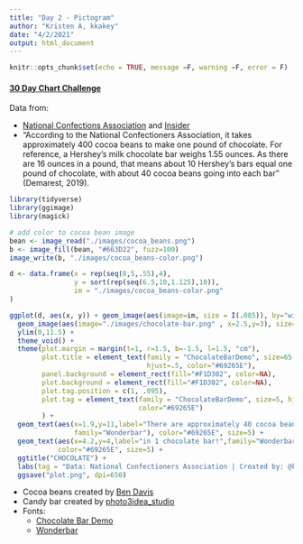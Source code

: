 ```yaml
---
title: "Day 2 - Pictogram"
author: "Kristen A, kkakey"
date: "4/2/2021"
output: html_document
---
```


```r
knitr::opts_chunk$set(echo = TRUE, message =F, warning =F, error = F)
```

#### [30 Day Chart Challenge](https://github.com/Z3tt/30DayChartChallenge_Collection2021)


Data from:

- [National Confections Association](https://candyusa.com/story-of-chocolate/fun-facts-about-chocolate/) and [Insider](https://www.insider.com/chocolate-industry-facts-statistics-consumption-2019-11)
- "According to the National Confectioners Association, it takes approximately 400 cocoa beans to make one pound of chocolate. For reference, a Hershey's milk chocolate bar weighs 1.55 ounces. As there are 16 ounces in a pound, that means about 10 Hershey's bars equal one pound of chocolate, with about 40 cocoa beans going into each bar" (Demarest, 2019).

```r
library(tidyverse)
library(ggimage)
library(magick)
```

```r
# add color to cocoa bean image
bean <- image_read("./images/cocoa_beans.png")
b <- image_fill(bean, "#663D22", fuzz=100)
image_write(b, "./images/cocoa_beans-color.png")
```

```r
d <- data.frame(x = rep(seq(0,5,.55),4),
                y = sort(rep(seq(6.5,10,1.125),10)),
                im = "./images/cocoa_beans-color.png"
)

ggplot(d, aes(x, y)) + geom_image(aes(image=im, size = I(.085)), by="width") + 
  geom_image(aes(image="./images/chocolate-bar.png" , x=2.5,y=3), size=.3) +
  ylim(0,11.5) + 
  theme_void() +
  theme(plot.margin = margin(t=1, r=1.5, b=-1.5, l=1.5, "cm"),
        plot.title = element_text(family = "ChocolateBarDemo", size=65,
                                  hjust=.5, color="#69265E"),
        panel.background = element_rect(fill="#F1D302", color=NA),
        plot.background = element_rect(fill="#F1D302", color=NA),
        plot.tag.position = c(1, .095),
        plot.tag = element_text(family = "ChocolateBarDemo", size=5, hjust=1,
                                color="#69265E")
        ) +
  geom_text(aes(x=1.9,y=11,label="There are approximately 40 cocoa beans...",
                family="Wonderbar"), color="#69265E", size=5) +
  geom_text(aes(x=4.2,y=4,label="in 1 chocolate bar!",family="Wonderbar"),
            color="#69265E", size=5) +
  ggtitle("CHOCOLATE") +
  labs(tag = "Data: National Confectioners Association | Created by: @kkakey") +
  ggsave("plot.png", dpi=650)
```


- Cocoa beans created by [Ben Davis](https://thenounproject.com/term/cocoa-beans/274887/)
- Candy bar created by [photo3idea_studio](https://www.flaticon.com/free-icon/chocolate-bar_2553591?term=chocolate%20bar&related_id=2553591)
- Fonts: 
  - [Chocolate Bar Demo](https://www.1001fonts.com/chocolate-bar-demo-font.html)
  - [Wonderbar](https://www.1001fonts.com/wonderbar-font.html)



